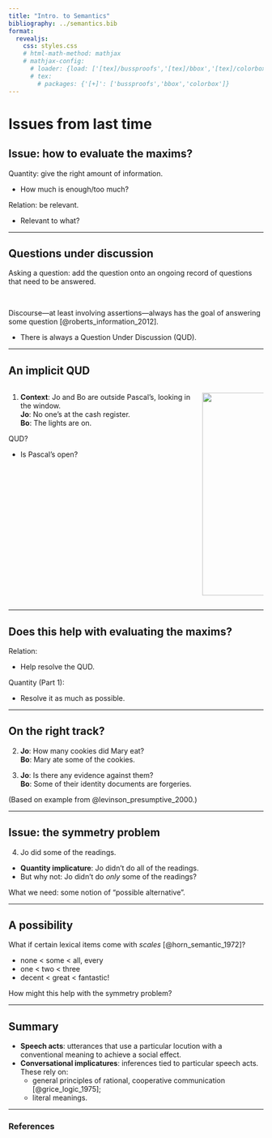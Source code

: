 ```yaml
---
title: "Intro. to Semantics"
bibliography: ../semantics.bib
format:
  revealjs:
    css: styles.css
    # html-math-method: mathjax
    # mathjax-config:
      # loader: {load: ['[tex]/bussproofs','[tex]/bbox','[tex]/colorbox']}
      # tex:
        # packages: {'[+]': ['bussproofs','bbox','colorbox']}
---
```


# Issues from last time

## Issue: how to evaluate the maxims?

Quantity:
give the right amount of information.

- How much is enough/too much?

::: {.fragment}
Relation:
be relevant.

- Relevant to what?
:::

---

## Questions under discussion

Asking a question:
add the question onto an ongoing record of questions that need to be answered.

<br>

::: {.fragment}
Discourse---at least involving assertions---always has the goal of answering some question [@roberts_information_2012].

- There is always a Question Under Discussion (QUD).
:::

---

## An implicit QUD

:::: {.columns}

::: {.column width="75%"}

::: {.nonincremental}
(@ex-relation) **Context**: Jo and Bo are outside Pascal's, looking in the window. <br> 
	**Jo**: No one's at the cash register. <br>
	**Bo**: The lights are on.
:::

::: {.fragment}
QUD?

- Is Pascal's open?
:::

:::

::: {.column width="25%"}
![](images/pascals.jpg){width="300px" height="400px"}
:::

::::

---

## Does this help with evaluating the maxims?

::: {.fragment}
Relation:

- Help resolve the QUD.
:::

::: {.fragment}
Quantity (Part 1):

- Resolve it as much as possible.
:::

---

## On the right track?

(@ex-quantity-qud) **Jo**: How many cookies did Mary eat? <br>
	**Bo**: Mary ate some of the cookies.
	
::: {.fragment}
::: {.nonincremental}
(@ex-no-quantity-qud) **Jo**: Is there any evidence against them? <br>
	**Bo**: Some of their identity documents are forgeries.
:::
	
(Based on example from @levinson_presumptive_2000.)
:::

---

## Issue: the symmetry problem

(@ex-quantity) Jo did some of the readings.
- **Quantity implicature**: Jo didn't do all of the readings.
- But why not: Jo didn't do *only* some of the readings?

::: {.fragment}
What we need:
some notion of "possible alternative".
:::

---

## A possibility

What if certain lexical items come with *scales* [@horn_semantic_1972]?

- none < some < all, every
- one < two < three
- decent < great < fantastic!

::: {.fragment}
How might this help with the symmetry problem?
:::

---

## Summary

- **Speech acts**:
  utterances that use a particular locution with a conventional meaning to achieve a social effect.
- **Conversational implicatures**:
  inferences tied to particular speech acts.
  These rely on:
  - general principles of rational, cooperative communication [@grice_logic_1975];
  - [literal meanings]{.gb-blue}.

---

### References
